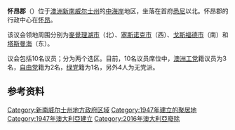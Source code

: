 {{Infobox Australian Place
| type                   = lga
| name                   = 怀昂郡
| state                  = nsw
| image                  = 
| imagesize              = 
| caption                = 
| coordinates            = {{coord|33|16|S|151|25|E|type:city_region:AU-NSW|display=inline,title}}
| latd                   = 33
| latm                   = 16
| longd                  = 151
| longm                  = 25
| pushpin_label_position = left
| pop                    = 139,801
| pop_footnotes = （2006年）<ref name=abs2006pop>{{Census 2006 AUS|id=LGA18550|name=Wyong (A) (Local Government Area)|accessdate=2009-12-20 |quick=on|map=yes}}</ref>
| density                = 
| density_footnotes      = 
| est                    = 1947年
| postcode               = 
| area                   = 827
| area_footnotes         = 
| timezone               = [[澳洲东部标准时间|AEST]]
| utc                    = +10
| timezone-dst           = [[澳洲东部夏令时|AEDT]]
| utc-dst                = +11
| mayor                  = Bob Graham
| dist1                  = 90
| dir1                   = N
| location1              = 悉尼 <!-- State capital -->
| dist2                  = 74
| dir2                   = SSW
| location2              = [[纽卡斯尔_(新南威尔士州)|纽卡斯尔]] <!-- nearest major city -->
| seat                   = [[怀昂_(新南威尔士州)|怀昂]]
| region                 = [[中海岸_(新南威尔士州)|中海岸]]
| county                 = 
| stategov               = [[Electoral_district_of_Wyong|Wyong]]
| stategov2              = [[Electoral_district_of_The_Entrance|The Entrance]]
| stategov3              = [[Electoral_district_of_Lake_Macquarie|Lake Macquarie]]
| stategov4              = [[Electoral_district_of_Swansea|Swansea]]
| fedgov                 = [[多貝爾_(澳大利亞國會選區)|多貝爾]]
| fedgov2                = [[蘇特蘭_(澳大利亞國會選區)|蘇特蘭]]
| logo                   = 
| logosize               = 
| url                    = http://www.wyong.nsw.gov.au
| maxtemp                = 
| mintemp                = 
| rainfall               = 
| near-n                 = [[麥覺理湖市|麥覺理湖市]]
| near-ne                = [[塔斯曼海|塔斯曼海]]
| near-e                 = [[塔斯曼海|塔斯曼海]]
| near-se                = [[塔斯曼海|塔斯曼海]]
| near-s                 = [[City_of_Gosford|Gosford]]
| near-sw                = 
| near-w                 = [[City_of_Hawkesbury|Hawkesbury]]
| near-nw                = [[City_of_Cessnock|Cessnock]]
}}

'''怀昂郡'''（{{lang-en|Wyong Shire}}）位于[[澳洲|澳洲]][[新南威尔士州|新南威尔士州]]的[[中海岸|中海岸]]地区，坐落在首府[[悉尼|悉尼]]以北。怀昂郡的行政中心在[[怀昂_(新南威尔士州)|怀昂]]。

该议会领地周围分别为[[麥覺理湖市_(新南威爾斯州)|麥覺理湖市]]（北）、[[塞斯诺克市_(新南威尔士州)|塞斯诺克市]]（西）、[[戈斯福德市_(新南威尔士州)|戈斯福德市]]（南）和[[塔斯曼海|塔斯曼海]]（东）。

议会包括10名议员；分为两个选区。目前，10名议员席位中，[[澳洲工党|澳洲工党]]籍议员为3名，[[澳洲自由党|自由党]]籍为2名，[[澳洲绿党|绿党]]籍为1名，另外4人为无党派。

==参考资料==
{{reflist}}

{{DEFAULTSORT:Wyong Shire}}
[[Category:新南威尔士州地方政府区域|Category:新南威尔士州地方政府区域]]
[[Category:1947年建立的聚居地|Category:1947年建立的聚居地]]
[[Category:1947年澳大利亞建立|Category:1947年澳大利亞建立]]
[[Category:2016年澳大利亞廢除|Category:2016年澳大利亞廢除]]